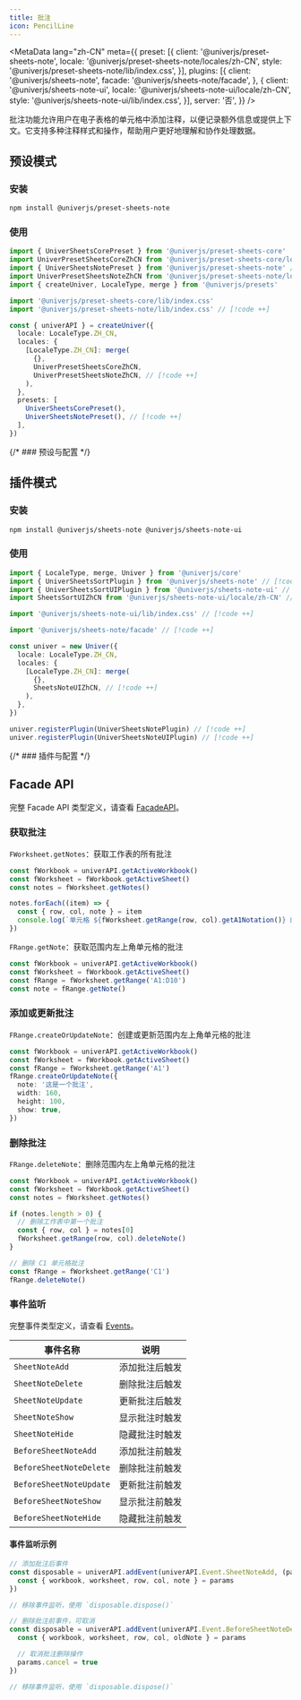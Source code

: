```yaml
---
title: 批注
icon: PencilLine
---
```


<MetaData
  lang="zh-CN"
  meta={{
    preset: [{
      client: '@univerjs/preset-sheets-note',
      locale: '@univerjs/preset-sheets-note/locales/zh-CN',
      style: '@univerjs/preset-sheets-note/lib/index.css',
    }],
    plugins: [{
      client: '@univerjs/sheets-note',
      facade: '@univerjs/sheets-note/facade',
    }, {
      client: '@univerjs/sheets-note-ui',
      locale: '@univerjs/sheets-note-ui/locale/zh-CN',
      style: '@univerjs/sheets-note-ui/lib/index.css',
    }],
    server: '否',
  }}
/>

批注功能允许用户在电子表格的单元格中添加注释，以便记录额外信息或提供上下文。它支持多种注释样式和操作，帮助用户更好地理解和协作处理数据。

<PlaygroundFrame lang="zh-CN" slug="sheets/notes" clickToShow />

## 预设模式

### 安装

```package-install
npm install @univerjs/preset-sheets-note
```

### 使用

```typescript
import { UniverSheetsCorePreset } from '@univerjs/preset-sheets-core'
import UniverPresetSheetsCoreZhCN from '@univerjs/preset-sheets-core/locales/zh-CN'
import { UniverSheetsNotePreset } from '@univerjs/preset-sheets-note' // [!code ++]
import UniverPresetSheetsNoteZhCN from '@univerjs/preset-sheets-note/locales/zh-CN' // [!code ++]
import { createUniver, LocaleType, merge } from '@univerjs/presets'

import '@univerjs/preset-sheets-core/lib/index.css'
import '@univerjs/preset-sheets-note/lib/index.css' // [!code ++]

const { univerAPI } = createUniver({
  locale: LocaleType.ZH_CN,
  locales: {
    [LocaleType.ZH_CN]: merge(
      {},
      UniverPresetSheetsCoreZhCN,
      UniverPresetSheetsNoteZhCN, // [!code ++]
    ),
  },
  presets: [
    UniverSheetsCorePreset(),
    UniverSheetsNotePreset(), // [!code ++]
  ],
})
```

{/* ### 预设与配置 */}

## 插件模式

### 安装

```package-install
npm install @univerjs/sheets-note @univerjs/sheets-note-ui
```

### 使用

```typescript
import { LocaleType, merge, Univer } from '@univerjs/core'
import { UniverSheetsSortPlugin } from '@univerjs/sheets-note' // [!code ++]
import { UniverSheetsSortUIPlugin } from '@univerjs/sheets-note-ui' // [!code ++]
import SheetsSortUIZhCN from '@univerjs/sheets-note-ui/locale/zh-CN' // [!code ++]

import '@univerjs/sheets-note-ui/lib/index.css' // [!code ++]

import '@univerjs/sheets-note/facade' // [!code ++]

const univer = new Univer({
  locale: LocaleType.ZH_CN,
  locales: {
    [LocaleType.ZH_CN]: merge(
      {},
      SheetsNoteUIZhCN, // [!code ++]
    ),
  },
})

univer.registerPlugin(UniverSheetsNotePlugin) // [!code ++]
univer.registerPlugin(UniverSheetsNoteUIPlugin) // [!code ++]
```

{/* ### 插件与配置 */}

## Facade API

完整 Facade API 类型定义，请查看 [FacadeAPI](https://reference.univer.ai/zh-CN)。

### 获取批注

`FWorksheet.getNotes`：获取工作表的所有批注

```typescript
const fWorkbook = univerAPI.getActiveWorkbook()
const fWorksheet = fWorkbook.getActiveSheet()
const notes = fWorksheet.getNotes()

notes.forEach((item) => {
  const { row, col, note } = item
  console.log(`单元格 ${fWorksheet.getRange(row, col).getA1Notation()} 的批注为: ${note}`)
})
```

`FRange.getNote`：获取范围内左上角单元格的批注

```typescript
const fWorkbook = univerAPI.getActiveWorkbook()
const fWorksheet = fWorkbook.getActiveSheet()
const fRange = fWorksheet.getRange('A1:D10')
const note = fRange.getNote()
```

### 添加或更新批注

`FRange.createOrUpdateNote`：创建或更新范围内左上角单元格的批注

```typescript
const fWorkbook = univerAPI.getActiveWorkbook()
const fWorksheet = fWorkbook.getActiveSheet()
const fRange = fWorksheet.getRange('A1')
fRange.createOrUpdateNote({
  note: '这是一个批注',
  width: 160,
  height: 100,
  show: true,
})
```

### 删除批注

`FRange.deleteNote`：删除范围内左上角单元格的批注

```typescript
const fWorkbook = univerAPI.getActiveWorkbook()
const fWorksheet = fWorkbook.getActiveSheet()
const notes = fWorksheet.getNotes()

if (notes.length > 0) {
  // 删除工作表中第一个批注
  const { row, col } = notes[0]
  fWorksheet.getRange(row, col).deleteNote()
}

// 删除 C1 单元格批注
const fRange = fWorksheet.getRange('C1')
fRange.deleteNote()
```

### 事件监听

完整事件类型定义，请查看 [Events](https://reference.univer.ai/zh-CN/classes/FEventName)。

| 事件名称 | 说明 |
| -------- | ---- |
| `SheetNoteAdd` | 添加批注后触发 |
| `SheetNoteDelete` | 删除批注后触发 |
| `SheetNoteUpdate` | 更新批注后触发 |
| `SheetNoteShow` | 显示批注时触发 |
| `SheetNoteHide` | 隐藏批注时触发 |
| `BeforeSheetNoteAdd` | 添加批注前触发 |
| `BeforeSheetNoteDelete` | 删除批注前触发 |
| `BeforeSheetNoteUpdate` | 更新批注前触发 |
| `BeforeSheetNoteShow` | 显示批注前触发 |
| `BeforeSheetNoteHide` | 隐藏批注前触发 |

#### 事件监听示例

```typescript
// 添加批注后事件
const disposable = univerAPI.addEvent(univerAPI.Event.SheetNoteAdd, (params) => {
  const { workbook, worksheet, row, col, note } = params
})

// 移除事件监听，使用 `disposable.dispose()`
```

```typescript
// 删除批注前事件，可取消
const disposable = univerAPI.addEvent(univerAPI.Event.BeforeSheetNoteDelete, (params) => {
  const { workbook, worksheet, row, col, oldNote } = params

  // 取消批注删除操作
  params.cancel = true
})

// 移除事件监听，使用 `disposable.dispose()`
```
